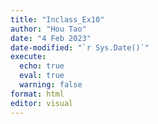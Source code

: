 ```yaml
---
title: "Inclass_Ex10"
author: "Hou Tao"
date: "4 Feb 2023"
date-modified: "`r Sys.Date()`"
execute: 
  echo: true
  eval: true
  warning: false
format: html
editor: visual
---
```


